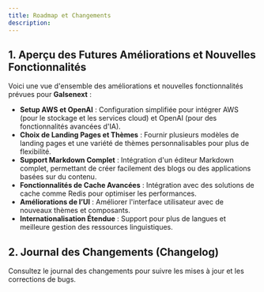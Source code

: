 ```yaml
---
title: Roadmap et Changements
description:
---
```


## 1. Aperçu des Futures Améliorations et Nouvelles Fonctionnalités

Voici une vue d'ensemble des améliorations et nouvelles fonctionnalités prévues pour **Galsenext** :

- **Setup AWS et OpenAI** : Configuration simplifiée pour intégrer AWS (pour le stockage et les services cloud) et OpenAI (pour des fonctionnalités avancées d'IA).
- **Choix de Landing Pages et Thèmes** : Fournir plusieurs modèles de landing pages et une variété de thèmes personnalisables pour plus de flexibilité.
- **Support Markdown Complet** : Intégration d'un éditeur Markdown complet, permettant de créer facilement des blogs ou des applications basées sur du contenu.
- **Fonctionnalités de Cache Avancées** : Intégration avec des solutions de cache comme Redis pour optimiser les performances.
- **Améliorations de l’UI** : Améliorer l'interface utilisateur avec de nouveaux thèmes et composants.
- **Internationalisation Étendue** : Support pour plus de langues et meilleure gestion des ressources linguistiques.

## 2. Journal des Changements (Changelog)

Consultez le journal des changements pour suivre les mises à jour et les corrections de bugs.
